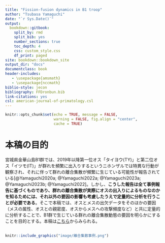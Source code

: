 ```yaml
--- 
title: "Fission-fusion dynamics in B1 troop"
author: "Tsubasa Yamaguchi"
date: "`r Sys.Date()`"
output: 
  bookdown::gitbook:
    split_by: rmd  
    split_bib: yes  
    number_sections: true   
    toc_depth: 4 
    css: custom_style.css   
    df_print: paged
site: bookdown::bookdown_site  
output_dir: "docs"  
documentclass: book  
header-includes:
   - \usepackage{amsmath}
   - \usepackage{nccmath}
biblio-style: jecon    
bibliography: FFDronbun.bib   
link-citations: yes
csl: american-journal-of-primatology.csl
---
```


```r
knitr::opts_chunk$set(echo = TRUE, message = FALSE,
                      warning = FALSE, fig.align = "center",
                      cache = TRUE)
```

# 本稿の目的 {-}   
宮城県金華山島B1群では、2019年以降第一位オス「タイヨウ(TY)」と第二位オス「イツモ(IT)」が群れを頻繁に出入りするというニホンザルでは特異な行動が観察され、それに伴って群れの離合集散が頻繁に生じている可能性が報告されている[@Yamaguchi2020a; @Yamaguchi2022a; @Yamaguchi2023a; @Yamaguchi2023b; @Yamaguchi2022]。しかし、**こうした報告は全て事例報告に基づくものであり、群れの離合集散が実際にオスの出入りによるものなのかを知るためには、それ以外の要因の影響も考慮したうえで定量的に分析を行うことが必要である**。そこで本稿では、オスとメスの出欠データをそのほかの要因（メスの属性、オスとの親密度、オスからメスへの攻撃頻度など）と共に定量的に分析することで、B1群で生じている群れの離合集散動態の要因を明らかにすることを目的とする。本稿は[こちら](https://tsubasayamaguchi-jinrui.github.io/FFDronbun/)からみられる。     
<br/>  


```r
knitr::include_graphics("image/離合集散事例.png")
```

